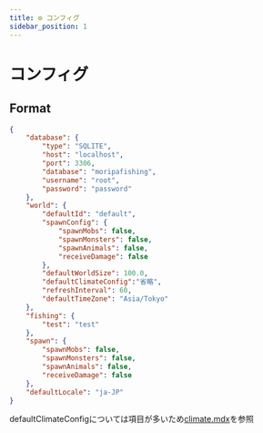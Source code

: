 ```yaml
---
title: ⚙️ コンフィグ
sidebar_position: 1
---
```


# コンフィグ

## Format

```json title="plugins/MoripaFishing/config.yml"
{
    "database": {
        "type": "SQLITE",
        "host": "localhost",
        "port": 3306,
        "database": "moripafishing",
        "username": "root",
        "password": "password"
    },
    "world": {
        "defaultId": "default",
        "spawnConfig": {
            "spawnMobs": false,
            "spawnMonsters": false,
            "spawnAnimals": false,
            "receiveDamage": false
        },
        "defaultWorldSize": 100.0,
        "defaultClimateConfig":"省略",
        "refreshInterval": 60,
        "defaultTimeZone": "Asia/Tokyo"
    },
    "fishing": {
        "test": "test"
    },
    "spawn": {
        "spawnMobs": false,
        "spawnMonsters": false,
        "spawnAnimals": false,
        "receiveDamage": false
    },
    "defaultLocale": "ja-JP"
}
```

defaultClimateConfigについては項目が多いため[climate.mdx](./climate.mdx)を参照